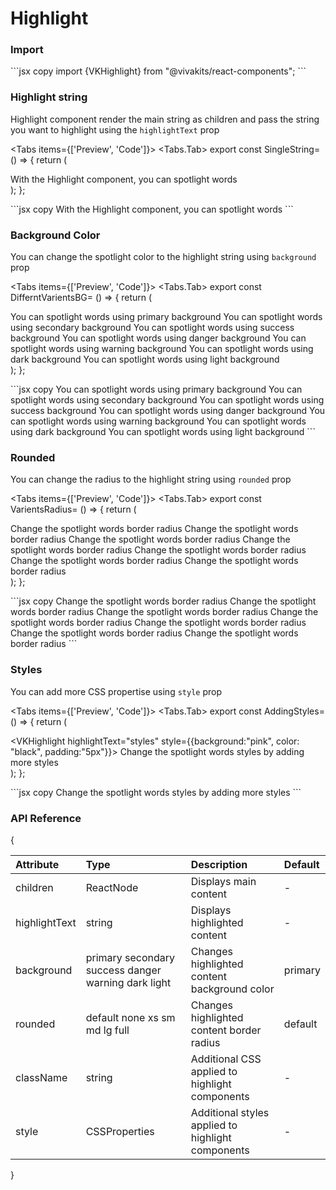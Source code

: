 
# Highlight

### Import

<Tabs items={[]}>
  <Tabs.Tab>
    ```jsx copy import {VKHighlight} from "@vivakits/react-components"; ```
  </Tabs.Tab>
</Tabs>

### Highlight string

Highlight component render the main string as children and pass the string you want to highlight using the `highlightText` prop

<Tabs items={['Preview', 'Code']}>
<Tabs.Tab>
export const SingleString= () => {
  return (
    <div>
    <VKHighlight highlightText="spotlight">
        With the Highlight component, you can spotlight words
    </VKHighlight>
    </div>
  );
};

<SingleString />
</Tabs.Tab>
<Tabs.Tab>
```jsx copy
<VKHighlight highlightText="spotlight">
    With the Highlight component, you can spotlight words
</VKHighlight>
```
</Tabs.Tab>
</Tabs>

### Background Color

You can change the spotlight color to the highlight string using `background` prop

<Tabs items={['Preview', 'Code']}>
<Tabs.Tab>
export const DifferntVarientsBG= () => {
  return (
    <div className="flex flex-col gap-2">
        <VKHighlight highlightText="primary background" background="primary">
            You can spotlight words using primary background
        </VKHighlight>
        <VKHighlight highlightText="secondary background" background="secondary">
            You can spotlight words using secondary background
        </VKHighlight>
        <VKHighlight highlightText="success background" background="success">
            You can spotlight words using success background
        </VKHighlight>
        <VKHighlight highlightText="danger background" background="danger">
            You can spotlight words using danger background
        </VKHighlight>
        <VKHighlight highlightText="warning background" background="warning">
            You can spotlight words using warning background
        </VKHighlight>
        <VKHighlight highlightText="dark background" background="dark">
            You can spotlight words using dark background
        </VKHighlight>
        <VKHighlight highlightText="light background" background="light">
            You can spotlight words using light background
        </VKHighlight>
    </div>
  );
};

<DifferntVarientsBG />
</Tabs.Tab>
<Tabs.Tab>
```jsx copy
<VKHighlight highlightText="spotlight" background="primary">
    You can spotlight words using primary background
</VKHighlight>
<VKHighlight highlightText="spotlight" background="secondary">
    You can spotlight words using secondary background
</VKHighlight>
<VKHighlight highlightText="spotlight" background="success">
    You can spotlight words using success background
</VKHighlight>
<VKHighlight highlightText="spotlight" background="danger">
    You can spotlight words using danger background
</VKHighlight>
<VKHighlight highlightText="spotlight" background="warning">
    You can spotlight words using warning background
</VKHighlight>
<VKHighlight highlightText="spotlight" background="dark">
    You can spotlight words using dark background
</VKHighlight>
<VKHighlight highlightText="spotlight" background="light">
    You can spotlight words using light background
</VKHighlight>
```
</Tabs.Tab>
</Tabs>

### Rounded

You can change the radius to the highlight string using `rounded` prop

<Tabs items={['Preview', 'Code']}>
<Tabs.Tab>
export const VarientsRadius= () => {
  return (
    <div className="flex flex-col gap-2">
        <VKHighlight highlightText="border radius" rounded="default" className="p-1">
            Change the spotlight words border radius
        </VKHighlight>
        <VKHighlight highlightText="border radius" rounded="none" className="p-1">
            Change the spotlight words border radius
        </VKHighlight>
        <VKHighlight highlightText="border radius" rounded="xs" className="p-1">
            Change the spotlight words border radius
        </VKHighlight>
        <VKHighlight highlightText="border radius" rounded="sm" className="p-1">
            Change the spotlight words border radius
        </VKHighlight>
        <VKHighlight highlightText="border radius" rounded="md" className="p-1">
            Change the spotlight words border radius
        </VKHighlight>
        <VKHighlight highlightText="border radius" rounded="lg" className="p-1">
            Change the spotlight words border radius
        </VKHighlight>
        <VKHighlight highlightText="border radius" rounded="full" className="p-1">
            Change the spotlight words border radius
        </VKHighlight>
    </div>
  );
};

<VarientsRadius />
</Tabs.Tab>
<Tabs.Tab>
```jsx copy
<VKHighlight highlightText="border radius" rounded="default" className="p-1">
    Change the spotlight words border radius
</VKHighlight>
<VKHighlight highlightText="border radius" rounded="none" className="p-1">
    Change the spotlight words border radius
</VKHighlight>
<VKHighlight highlightText="border radius" rounded="xs" className="p-1">
    Change the spotlight words border radius
</VKHighlight>
<VKHighlight highlightText="border radius" rounded="sm" className="p-1">
    Change the spotlight words border radius
</VKHighlight>
<VKHighlight highlightText="border radius" rounded="md" className="p-1">
    Change the spotlight words border radius
</VKHighlight>
<VKHighlight highlightText="border radius" rounded="lg" className="p-1">
    Change the spotlight words border radius
</VKHighlight>
<VKHighlight highlightText="border radius" rounded="full" className="p-1">
    Change the spotlight words border radius
</VKHighlight>
```
</Tabs.Tab>
</Tabs>

### Styles

You can add more CSS propertise using `style` prop

<Tabs items={['Preview', 'Code']}>
<Tabs.Tab>
export const AddingStyles= () => {
  return (
    <div className="flex flex-col gap-2">
        <VKHighlight highlightText="styles" style={{background:"pink", color: "black", padding:"5px"}}>
            Change the spotlight words styles by adding more styles
        </VKHighlight>
    </div>
  );
};

<AddingStyles />
</Tabs.Tab>
<Tabs.Tab>
```jsx copy
<VKHighlight highlightText="styles" style={{background:"pink", color: "black", padding:"5px"}}>
    Change the spotlight words styles by adding more styles
</VKHighlight>
```
</Tabs.Tab>
</Tabs>

### API Reference

{<table>

  <thead>
    <tr>
      <th className="w-[10%]" align="left">Attribute</th>
      <th className="w-[50%]" align="left">Type</th>
      <th className="w-[30%]" align="left">Description</th>
      <th className="w-[10%]" align="left">Default</th>
    </tr>
  </thead>
  <tbody>
    <tr>
      <td>children</td>
      <td>ReactNode</td>
      <td>Displays main content</td>
      <td> - </td>
    </tr>
    <tr>
      <td>highlightText</td>
      <td>string</td>
      <td>Displays highlighted content</td>
      <td> - </td>
    </tr>
    <tr>
      <td>background</td>
      <td className="flex flex-wrap gap-y-2 border-none">
        <span className="badge">primary</span>   
        <span className="badge">secondary</span>  
        <span className="badge">success</span>  
        <span className="badge">danger</span>  
        <span className="badge">warning</span>  
        <span className="badge">dark</span>  
        <span className="badge">light</span>  
      </td>
      <td>Changes highlighted content background color</td>
      <td><span className="badge">primary</span></td>
    </tr>
    <tr>
      <td>rounded</td>
      <td className="flex flex-wrap gap-y-2 border-none">
        <span className="badge">default</span>  
        <span className="badge">none</span>   
        <span className="badge">xs</span>  
        <span className="badge">sm</span>  
        <span className="badge">md</span>  
        <span className="badge">lg</span>
        <span className="badge">full</span>
      </td>
      <td>Changes highlighted content border radius</td>
      <td><span className="badge">default</span></td>
    </tr>
    <tr>
      <td>className</td>
      <td>string</td>
      <td>Additional CSS applied to highlight components</td>
      <td> - </td>
    </tr>
    <tr>
      <td>style</td>
      <td>CSSProperties</td>
      <td>Additional styles applied to highlight components</td>
      <td> - </td>
    </tr>
  </tbody>
</table>}
